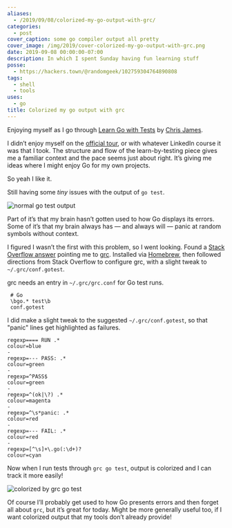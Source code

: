 ```yaml
---
aliases:
  - /2019/09/08/colorized-my-go-output-with-grc/
categories:
  - post
cover_caption: some go compiler output all pretty
cover_image: /img/2019/cover-colorized-my-go-output-with-grc.png
date: 2019-09-08 00:00:00-07:00
description: In which I spent Sunday having fun learning stuff
posse:
  - https://hackers.town/@randomgeek/102759304764890808
tags:
  - shell
  - tools
uses:
  - go
title: Colorized my go output with grc
---
```


Enjoying myself as I go through [Learn Go with Tests][go-with-tests] by [Chris
James][chris-james].

I didn’t enjoy myself on the [official tour][official-tour], or with whatever
LinkedIn course it was that I took. The structure and flow of the
learn-by-testing piece gives me a familiar context and the pace seems just
about right. It’s giving me ideas where I might enjoy Go for my own projects.

So yeah I like it.

Still having some *tiny* issues with the output of ``go test``.

![normal `go test` output](@img/2019/plain.png)

Part of it’s that my brain hasn’t gotten used to how Go displays its errors.
Some of it’s that my brain always has — and always will — panic at random
symbols without context.

I figured I wasn’t the first with this problem, so I went looking. Found a
[Stack Overflow answer][stackoverflow] pointing me to [grc][]. Installed via
[Homebrew][homebrew], then followed directions from Stack Overflow to configure
grc, with a slight tweak to `~/.grc/conf.gotest`.

grc needs an entry in `~/.grc/grc.conf` for Go test runs.

``` text
 # Go
 \bgo.* test\b
 conf.gotest
```

I did make a slight tweak to the suggested `~/.grc/conf.gotest`, so that
"panic" lines get highlighted as failures.

``` text
regexp==== RUN .*
colour=blue
-
regexp=--- PASS: .*
colour=green
-
regexp=^PASS$
colour=green
-
regexp=^(ok|\?) .*
colour=magenta
-
regexp=^\s*panic: .*
colour=red
-
regexp=--- FAIL: .*
colour=red
-
regexp=[^\s]+\.go(:\d+)?
colour=cyan
```

Now when I run tests through `grc go test`, output is colorized and I can
track it more easily!

![colorized by `grc go test`](@img/2019/cover-colorized-my-go-output-with-grc.png)

Of course I’ll probably get used to how Go presents errors and then forget all
about `grc`, but it’s great for today. Might be more generally useful too, if
I want colorized output that my tools don’t already provide!

[go-with-tests]: https://github.com/quii/learn-go-with-tests
[chris-james]: https://quii.dev/
[official-tour]: https://tour.golang.org/welcome/1
[stackoverflow]: https://stackoverflow.com/a/40160711
[grc]: https://github.com/garabik/grc
[homebrew]: https://brew.sh/
